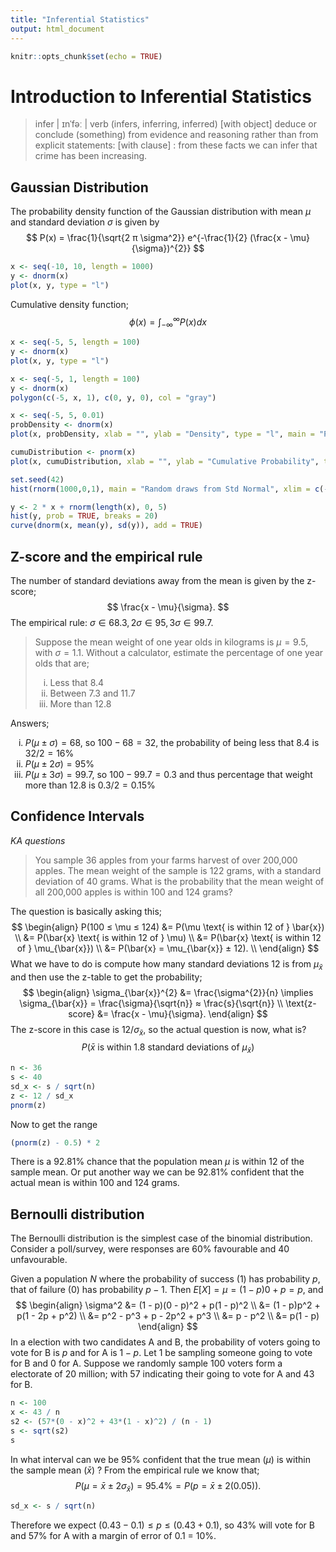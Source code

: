 ```yaml
---
title: "Inferential Statistics"
output: html_document
---
```


```r
knitr::opts_chunk$set(echo = TRUE)
```
# Introduction to Inferential Statistics

> infer | ɪnˈfəː |
verb (infers, inferring, inferred) [with object]
deduce or conclude (something) from evidence and reasoning rather than from explicit statements: [with clause] : from these facts we can infer that crime has been increasing.

## Gaussian Distribution
The probability density function of the Gaussian distribution with mean $\mu$ and standard deviation $\sigma$ is given by
$$
P(x) = \frac{1}{\sqrt{2 π \sigma^2}} e^{-\frac{1}{2} (\frac{x - \mu}{\sigma})^{2}}
$$
```r
x <- seq(-10, 10, length = 1000)
y <- dnorm(x)
plot(x, y, type = "l")
```

Cumulative density function;
$$
\phi(x) = \int_{-∞}^{∞} P(x)dx
$$
```r
x <- seq(-5, 5, length = 100)
y <- dnorm(x)
plot(x, y, type = "l")

x <- seq(-5, 1, length = 100)
y <- dnorm(x)
polygon(c(-5, x, 1), c(0, y, 0), col = "gray")
```

```r
x <- seq(-5, 5, 0.01)
probDensity <- dnorm(x)
plot(x, probDensity, xlab = "", ylab = "Density", type = "l", main = "PDF of Standard Gaussian")
```

```r
cumuDistribution <- pnorm(x)
plot(x, cumuDistribution, xlab = "", ylab = "Cumulative Probability", type = "l", main = "CDF of Standard Gaussian")
```

```r
set.seed(42)
hist(rnorm(1000,0,1), main = "Random draws from Std Normal", xlim = c(-4,4))
```

```r
y <- 2 * x + rnorm(length(x), 0, 5)
hist(y, prob = TRUE, breaks = 20)
curve(dnorm(x, mean(y), sd(y)), add = TRUE)
```

## Z-score and the empirical rule
The number of standard deviations away from the mean is given by the z-score;
$$
  \frac{x - \mu}{\sigma}.
$$
The empirical rule: $\sigma \in 68.3, 2\sigma \in 95, 3\sigma \in 99.7$.

> Suppose the mean weight of one year olds in kilograms is $\mu = 9.5$, with $\sigma = 1.1$. Without a calculator, estimate the percentage of one year olds that are;
>
i. Less that $8.4$
ii. Between $7.3$ and $11.7$
iii. More than $12.8$

Answers;

i. $P(\mu ± \sigma) = 68$, so $100 - 68 = 32$, the probability of being less that $8.4$ is $32/2 = 16\%$
ii. $P(\mu ± 2\sigma) = 95\%$
iii. $P(\mu ± 3\sigma) = 99.7$, so $100 - 99.7 = 0.3$ and thus percentage that weight more than $12.8$ is $0.3/2 = 0.15\%$

## Confidence Intervals
*KA questions*

> You sample 36 apples from your farms harvest of over 200,000 apples. The mean weight of the sample is 122 grams, with a standard deviation of 40 grams. What is the probability that the mean weight of all 200,000 apples is within 100 and 124 grams?

The question is basically asking this;
$$
\begin{align}
  P(100 ≤ \mu ≤ 124) &= P(\mu \text{ is within 12 of } \bar{x}) \\
    &= P(\bar{x} \text{ is within 12 of } \mu) \\
    &= P(\bar{x} \text{ is within 12 of } \mu_{\bar{x}}) \\
    &=  P(\bar{x} = \mu_{\bar{x}} ± 12). \\
\end{align}
$$
What we have to do is compute how many standard deviations 12 is from $\mu_{\bar{x}}$ and then use the z-table to get the probability;
$$
\begin{align}
  \sigma_{\bar{x}}^{2} &= \frac{\sigma^{2}}{n} \implies \sigma_{\bar{x}} = \frac{\sigma}{\sqrt{n}} ≈ \frac{s}{\sqrt{n}} \\
\text{z-score} &= \frac{x - \mu}{\sigma}.
\end{align}
$$
The z-score in this case is $12 / \sigma_{\bar{x}}$, so the actual question is now, what is?
$$
  P(\bar{x} \text{ is within 1.8 standard deviations of } \mu_{\bar{x}})
$$

```r
n <- 36
s <- 40
sd_x <- s / sqrt(n)
z <- 12 / sd_x
pnorm(z)
```
Now to get the range
```r
(pnorm(z) - 0.5) * 2
```
There is a 92.81% chance that the population mean $\mu$ is within 12 of the sample mean. Or put another way we can be 92.81% confident that the actual mean is within 100 and 124 grams.

## Bernoulli distribution

The Bernoulli distribution is the simplest case of the binomial distribution.
Consider a poll/survey, were responses are 60% favourable and 40 unfavourable.

Given a population $N$ where the probability of success (1) has probability $p$, that of failure (0) has probability $p - 1$. Then $E[X] = \mu = (1 - p)0 + p = p$, and 
$$
\begin{align}
  \sigma^2 &= (1 - p)(0 - p)^2 + p(1 - p)^2 \\
    &= (1 - p)p^2 + p(1 - 2p + p^2) \\
    &= p^2 - p^3 + p - 2p^2 + p^3 \\
    &= p - p^2 \\
    &= p(1 - p)
\end{align}
$$
In a election with two candidates A and B, the probability of voters going to vote for B is $p$ and for A is $1 - p$. Let 1 be sampling someone going to vote for B and 0 for A.
Suppose we randomly sample 100 voters form a electorate of 20 million; with 57 indicating their going to vote for A and 43 for B.
```r
n <- 100
x <- 43 / n
s2 <- (57*(0 - x)^2 + 43*(1 - x)^2) / (n - 1)
s <- sqrt(s2)
s
```
In what interval can we be 95% confident that the true mean $(\mu)$ is within the sample mean $(\bar{x})$ ? From the empirical rule we know that;
$$
  P(\mu = \bar{x} ± 2\sigma_\bar{x}) = 95.4\% = P(p = \bar{x} ± 2(0.05)).
$$
```r
sd_x <- s / sqrt(n)
```
Therefore we expect $(0.43 - 0.1) ≤ p ≤ (0.43 + 0.1)$, so 43% will vote for B and 57% for A with a margin of error of 0.1 = 10%.

